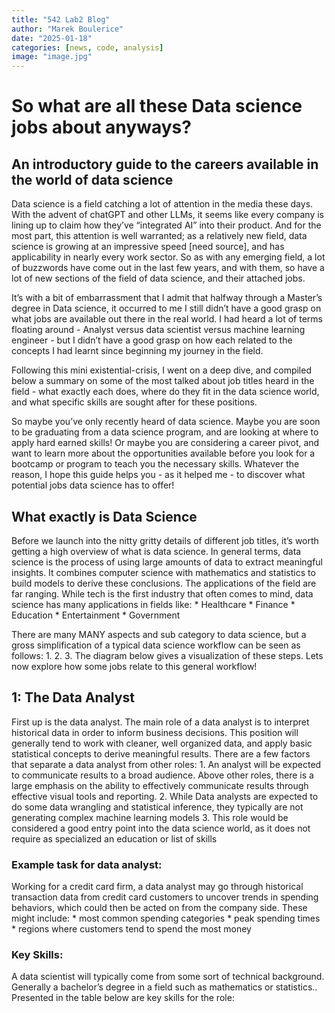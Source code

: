 ```yaml
---
title: "542 Lab2 Blog"
author: "Marek Boulerice"
date: "2025-01-18"
categories: [news, code, analysis]
image: "image.jpg"
---
```


# So what are all these Data science jobs about anyways?
## An introductory guide to the careers available in the world of data science


Data science is a field catching a lot of attention in the media these days. With the advent of chatGPT and other LLMs, it seems like every company is lining up to claim how they’ve “integrated AI” into their product. And for the most part, this attention is well warranted; as a relatively new field, data science is growing at an impressive speed [need source], and has applicability in nearly every work sector. So as with any emerging field, a lot of buzzwords have come out in the last few years, and with them, so have a lot of new sections of the field of data science, and their attached jobs.

It’s with a bit of embarrassment that I admit that halfway through a Master’s degree in Data science, it occurred to me I still didn’t have a good grasp on what jobs are available out there in the real world. I had heard a lot of terms floating around - Analyst versus data scientist versus machine learning engineer - but I didn’t have a good grasp on how each related to the concepts I had learnt since beginning my journey in the field.

Following this mini existential-crisis, I went on a deep dive, and compiled below a summary on some of the most talked about job titles heard in the field - what exactly each does, where do they fit in the data science world, and what specific skills are sought after for these positions.

So maybe you’ve only recently heard of data science. Maybe you are soon to be graduating from a data science program, and are looking at where to apply hard earned skills! Or maybe you are considering a career pivot, and want to learn more about the opportunities available before you look for a bootcamp or program to teach you the necessary skills. Whatever the reason, I hope this guide helps you - as it helped me - to discover what potential jobs data science has to offer!


## What exactly is Data Science

Before we launch into the nitty gritty details of different job titles, it’s worth getting a high overview of what is data science. In general terms, data science is the process of using large amounts of data to extract meaningful insights. It combines computer science with mathematics and statistics to build models to derive these conclusions. The applications of the field are far ranging. While tech is the first industry that often comes to mind, data science has many applications in fields like: 
* Healthcare
* Finance
* Education
* Entertainment
* Government

There are many MANY aspects and sub category to data science, but a gross simplification of a typical data science workflow can be seen as follows:
1.
2.
3.
The diagram below gives a visualization of these steps. Lets now explore how some jobs relate to this general workflow!

## 1: The Data Analyst
First up is the data analyst. The main role of a data analyst is to interpret historical data in order to inform business decisions. This position will generally tend to work with cleaner, well organized data, and apply basic statistical concepts to derive meaningful results. There are a few factors that separate a data analyst from other roles:
1. An analyst will be expected to communicate results to a broad audience. Above other roles, there is a large emphasis on the ability to effectively communicate results through effective visual tools and reporting. 
2. While Data analysts are expected to do some data wrangling and statistical inference, they typically are not generating complex machine learning models
3. This role would be considered a good entry point into the data science world, as it does not require as specialized an education or list of skills

### Example task for data analyst:
Working for a credit card firm, a data analyst may go through historical transaction data from credit card customers to uncover trends in spending behaviors, which could then be acted on from the company side. These might include:
* most common spending categories 
* peak spending times 
* regions where customers tend to spend the most money

### Key Skills:
A data scientist will typically come from some sort of technical background. Generally a bachelor’s degree in a field such as mathematics or statistics.. Presented in the table below are key skills for the role: 
